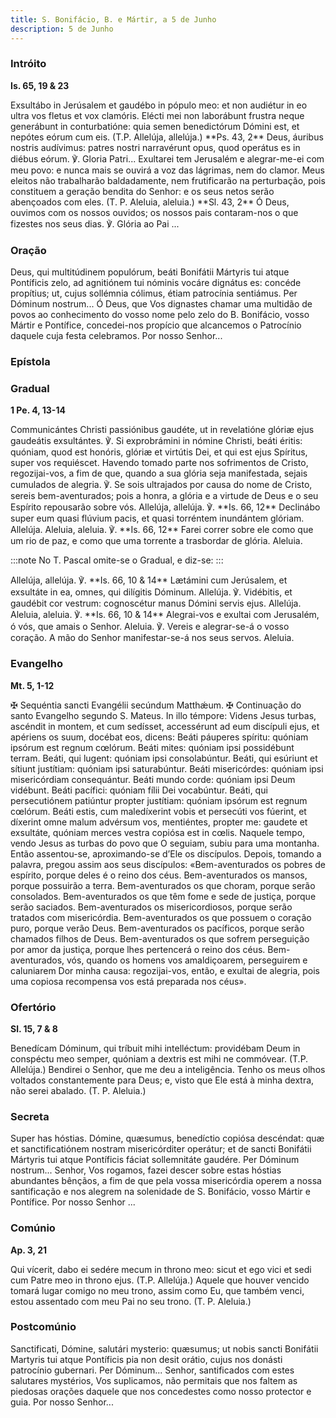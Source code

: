 ```yaml
---
title: S. Bonifácio, B. e Mártir, a 5 de Junho
description: 5 de Junho
---
```


### Intróito

**Is. 65, 19 & 23**

<div class="side-by-side not-content">
  <span>
    Exsultábo in Jerúsalem et gaudébo in pópulo meo: et non audiétur in eo ultra vos fletus et vox
    clamóris. Elécti mei non laborábunt frustra neque generábunt in conturbatióne: quia semen
    benedictórum Dómini est, et nepótes eórum cum eis. (T.P. Allelúja, allelúja.) **Ps. 43, 2**
    Deus, áuribus nostris audívimus: patres nostri narravérunt opus, quod operátus es in diébus
    eórum. ℣. Gloria Patri...
  </span>
  <span>
    Exultarei tem Jerusalém e alegrar-me-ei com meu povo: e nunca mais se ouvirá a voz das lágrimas,
    nem do clamor. Meus eleitos não trabalharão baldadamente, nem frutificarão na perturbação, pois
    constituem a geração bendita do Senhor: e os seus netos serão abençoados com eles. (T. P.
    Aleluia, aleluia.) **Sl. 43, 2** Ó Deus, ouvimos com os nossos ouvidos; os nossos pais
    contaram-nos o que fizestes nos seus dias. ℣. Glória ao Pai ...
  </span>
</div>

### Oração

<div class="side-by-side not-content">
  <span>
    Deus, qui multitúdinem populórum, beáti Bonifátii Mártyris tui atque Pontíficis zelo, ad
    agnitiónem tui nóminis vocáre dignátus es: concéde propítius; ut, cujus sollémnia cólimus, étiam
    patrocínia sentiámus. Per Dóminum nostrum...
  </span>
  <span>
    Ó Deus, que Vos dignastes chamar uma multidão de povos ao conhecimento do vosso nome pelo zelo
    do B. Bonifácio, vosso Mártir e Pontífice, concedei-nos propício que alcancemos o Patrocínio
    daquele cuja festa celebramos. Por nosso Senhor...
  </span>
</div>

### Epístola


<LinkCard href="/missal/santos/02-12#epístola" title="Os Fundadores da Ordem dos Servitas" />

### Gradual

**1 Pe. 4, 13-14**

<div class="side-by-side not-content">
  <span>
    Communicántes Christi passiónibus gaudéte, ut in revelatióne glóriæ ejus gaudeátis exsultántes.
    ℣. Si exprobrámini in nómine Christi, beáti éritis: quóniam, quod est honóris, glóriæ et
    virtútis Dei, et qui est ejus Spíritus, super vos requiéscet.
  </span>
  <span>
    Havendo tomado parte nos sofrimentos de Cristo, regozijai-vos, a fim de que, quando a sua glória
    seja manifestada, sejais cumulados de alegria. ℣. Se sois ultrajados por causa do nome de
    Cristo, sereis bem-aventurados; pois a honra, a glória e a virtude de Deus e o seu Espírito
    repousarão sobre vós.
  </span>
  <span>
    Allelúja, allelúja. ℣. **Is. 66, 12** Declinábo super eum quasi flúvium pacis, et quasi
    torréntem inundántem glóriam. Allelúja.
  </span>
  <span>
    Aleluia, aleluia. ℣. **Is. 66, 12** Farei correr sobre ele como que um rio de paz, e como que
    uma torrente a trasbordar de glória. Aleluia.
  </span>
</div>

:::note
No T. Pascal omite-se o Gradual, e diz-se:
:::

<div class="side-by-side not-content">
  <span>
    Allelúja, allelúja. ℣. **Is. 66, 10 & 14** Lætámini cum Jerúsalem, et exsultáte in ea, omnes,
    qui dilígitis Dóminum. Allelúja. ℣. Vidébitis, et gaudébit cor vestrum: cognoscétur manus Dómini
    servis ejus. Allelúja.
  </span>
  <span>
    Aleluia, aleluia. ℣. **Is. 66, 10 & 14** Alegrai-vos e exultai com Jerusalém, ó vós, que amais o
    Senhor. Aleluia. ℣. Vereis e alegrar-se-á o vosso coração. A mão do Senhor manifestar-se-á nos
    seus servos. Aleluia.
  </span>
</div>

### Evangelho

**Mt. 5, 1-12**

<div class="side-by-side not-content">
  <span>
    <span class="text-red-500">✠</span> Sequéntia sancti Evangélii secúndum Matthǽum.
  </span>
  <span>
    <span class="text-red-500">✠</span> Continuação do santo Evangelho segundo S. Mateus.
  </span>
  <span>
    In illo témpore: Videns Jesus turbas, ascéndit in montem, et cum sedísset, accessérunt ad eum
    discípuli ejus, et apériens os suum, docébat eos, dicens: Beáti páuperes spíritu: quóniam
    ipsórum est regnum cœlórum. Beáti mites: quóniam ipsi possidébunt terram. Beáti, qui lugent:
    quóniam ipsi consolabúntur. Beáti, qui esúriunt et sítiunt justítiam: quóniam ipsi saturabúntur.
    Beáti misericórdes: quóniam ipsi misericórdiam consequántur. Beáti mundo corde: quóniam ipsi
    Deum vidébunt. Beáti pacífici: quóniam fílii Dei vocabúntur. Beáti, qui persecutiónem patiúntur
    propter justítiam: quóniam ipsórum est regnum cœlórum. Beáti estis, cum maledíxerint vobis et
    persecúti vos fúerint, et díxerint omne malum advérsum vos, mentiéntes, propter me: gaudete et
    exsultáte, quóniam merces vestra copiósa est in cœlis.
  </span>
  <span>
    Naquele tempo, vendo Jesus as turbas do povo que O seguiam, subiu para uma montanha. Então
    assentou-se, aproximando-se d’Ele os discípulos. Depois, tomando a palavra, pregou assim aos
    seus discípulos: «Bem-aventurados os pobres de espírito, porque deles é o reino dos céus.
    Bem-aventurados os mansos, porque possuirão a terra. Bem-aventurados os que choram, porque serão
    consolados. Bem-aventurados os que têm fome e sede de justiça, porque serão saciados.
    Bem-aventurados os misericordiosos, porque serão tratados com misericórdia. Bem-aventurados os
    que possuem o coração puro, porque verão Deus. Bem-aventurados os pacíficos, porque serão
    chamados filhos de Deus. Bem-aventurados os que sofrem perseguição por amor da justiça, porque
    lhes pertencerá o reino dos céus. Bem-aventurados, vós, quando os homens vos amaldiçoarem,
    perseguirem e caluniarem Dor minha causa: regozijai-vos, então, e exultai de alegria, pois uma
    copiosa recompensa vos está preparada nos céus».
  </span>
</div>

### Ofertório

**Sl. 15, 7 & 8**

<div class="side-by-side not-content">
  <span>
    Benedícam Dóminum, qui tríbuit mihi intelléctum: providébam Deum in conspéctu meo semper,
    quóniam a dextris est mihi ne commóvear. (T.P. Allelúja.)
  </span>
  <span>
    Bendirei o Senhor, que me deu a inteligência. Tenho os meus olhos voltados constantemente para
    Deus; e, visto que Ele está à minha dextra, não serei abalado. (T. P. Aleluia.)
  </span>
</div>

### Secreta

<div class="side-by-side not-content">
  <span>
    Super has hóstias. Dómine, quæsumus, benedíctio copiósa descéndat: quæ et sanctificatiónem
    nostram misericórditer operátur; et de sancti Bonifátii Mártyris tui atque Pontíficis fáciat
    sollemnitáte gaudére. Per Dóminum nostrum...
  </span>
  <span>
    Senhor, Vos rogamos, fazei descer sobre estas hóstias abundantes bênçãos, a fim de que pela
    vossa misericórdia operem a nossa santificação e nos alegrem na solenidade de S. Bonifácio,
    vosso Mártir e Pontífice. Por nosso Senhor ...
  </span>
</div>

### Comúnio

**Ap. 3, 21**

<div class="side-by-side not-content">
  <span>
    Qui vícerit, dabo ei sedére mecum in throno meo: sicut et ego vici et sedi cum Patre meo in
    throno ejus. (T.P. Allelúja.)
  </span>
  <span>
    Aquele que houver vencido tomará lugar comigo no meu trono, assim como Eu, que também venci,
    estou assentado com meu Pai no seu trono. (T. P. Aleluia.)
  </span>
</div>

### Postcomúnio

<div class="side-by-side not-content">
  <span>
    Sanctificati, Dómine, salutári mysterio: quæsumus; ut nobis sancti Bonifátii Martyris tui atque
    Pontíficis pia non desit orátio, cujus nos donásti patrocínio gubernari. Per Dóminum...
  </span>
  <span>
    Senhor, santificados com estes salutares mystérios, Vos suplicamos, não permitais que nos faltem
    as piedosas orações daquele que nos concedestes como nosso protector e guia. Por nosso Senhor...
  </span>
</div>
